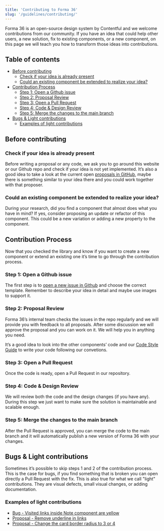 ```yaml
---
title: 'Contributing to Forma 36'
slug: '/guidelines/contributing/'
---
```


Forma 36 is an open-source design system by Contentful and we welcome contributions from our community.
If you have an idea that could help other users, a new solution, fix to existing components, or a new component, on this page we will teach you how to transform those ideas into contributions.

## Table of contents

- [Before contributing](#before-contributing)
  - [Check if your idea is already present](#check-if-your-idea-is-already-present)
  - [Could an existing component be extended to realize your idea?](#could-an-existing-component-be-extended-to-realize-your-idea)
- [Contribution Process](#contribution-process)
  - [Step 1: Open a Github issue](#step-1-open-a-github-issue)
  - [Step 2: Proposal Review](#step-2-proposal-review)
  - [Step 3: Open a Pull Request](#step-3-open-a-pull-request)
  - [Step 4: Code & Design Review](#step-4-code--design-review)
  - [Step 5: Merge the changes to the main branch](#step-5-merge-the-changes-to-the-main-branch)
- [Bugs & Light contributions](#bugs--light-contributions)
  - [Examples of light contributions](#examples-of-light-contributions)

## Before contributing

### Check if your idea is already present

Before writing a proposal or any code, we ask you to go around this website or our Github repo and
check if your idea is not yet implemented.
It’s also a good idea to take a look at the current open [proposals in GitHub](https://github.com/contentful/forma-36/issues?q=is%3Aopen+is%3Aissue+label%3Aproposal),
maybe there is something similar to your idea there and you could work together with that proposer.

### Could an existing component be extended to realize your idea?

During your research, did you find a component that almost does what you have in mind?
If yes, consider proposing an update or refactor of this component. This could be a new variation or adding a new property to the component.

## Contribution Process

Now that you checked the library and know if you want to create a new component
or extend an existing one it’s time to go through the contribution process.

### Step 1: Open a Github issue

The first step is to [open a new issue in Github](https://github.com/contentful/forma-36/issues/new/choose) and choose the correct template.
Remember to describe your idea in detail and maybe use images to support it.

### Step 2: Proposal Review

Forma 36’s internal team checks the issues in the repo regularly and we will provide you with feedback to all proposals.
After some discussion we will approve the proposal and you can work on it. We will help you in anything you need.

It’s a good idea to look into the other components’ code
and our [Code Style Guide](https://github.com/contentful/forma-36/blob/forma-v4/docs/code-style-guide.md) to write your code following our convetions.

### Step 3: Open a Pull Request

Once the code is ready, open a Pull Request in our repository.

### Step 4: Code & Design Review

We will review both the code and the design changes (if you have any).
During this step we just want to make sure the solution is maintainable and scalable enough.

### Step 5: Merge the changes to the main branch

After the Pull Request is approved, you can merge the code to the main branch
and it will automatically publish a new version of Forma 36 with your changes.

## Bugs & Light contributions

Sometimes it’s possible to skip steps 1 and 2 of the contribution process.
This is the case for bugs, if you find something that is broken you can open directly a Pull Request with the fix.
This is also true for what we call "light" contributions. They are visual defects, small visual changes, or adding documentation.

### Examples of light contributions

- [Bug - Visited links inside Note component are yellow](https://github.com/contentful/forma-36/issues/866)
- [Proposal - Remove underline in links](https://github.com/contentful/forma-36/issues/627)
- [Proposal - Change the card border radius to 3 or 4](https://github.com/contentful/forma-36/issues/556)
